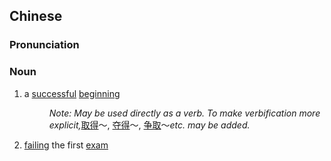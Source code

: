 {{also|开门红}}
==Chinese==
{{zh-forms|s=开门红|type=21}}

===Pronunciation===
{{zh-pron
|m=kāiménhóng
|cat=n
}}

===Noun===
{{zh-noun}}

# a [[successful]] [[beginning]]
#: ''Note: May be used directly as a verb. To make verbification more explicit, ''[[取得]]～, [[夺得]]～, [[争取]]～'' etc. may be added.''
# {{lb|zh|figuratively|humorous}} [[fail]]ing the first [[exam]]